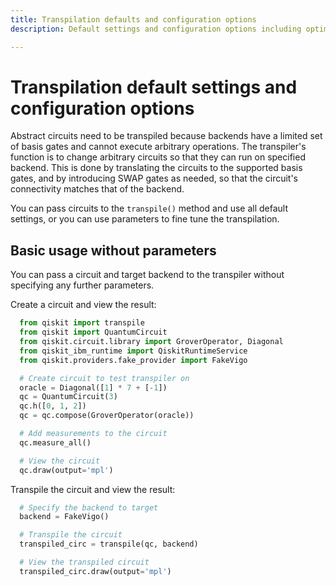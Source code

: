 ```yaml
---
title: Transpilation defaults and configuration options
description: Default settings and configuration options including optimization and approximation degree

---
```

# Transpilation default settings and configuration options

Abstract circuits need to be transpiled because backends have a limited set of basis gates and cannot execute arbitrary operations. The transpiler's function is to change arbitrary circuits so that they can run on specified backend.  This is done by translating the circuits to the supported basis gates, and by introducing SWAP gates as needed, so that the circuit's connectivity matches that of the backend. 

You can pass circuits to the `transpile()` method and use all default settings, or you can use parameters to fine tune the transpilation.  

## Basic usage without parameters

You can pass a circuit and target backend to the transpiler without specifying any further parameters. 

Create a circuit and view the result: 

```python
  from qiskit import transpile
  from qiskit import QuantumCircuit
  from qiskit.circuit.library import GroverOperator, Diagonal
  from qiskit_ibm_runtime import QiskitRuntimeService
  from qiskit.providers.fake_provider import FakeVigo

  # Create circuit to test transpiler on
  oracle = Diagonal([1] * 7 + [-1])
  qc = QuantumCircuit(3)
  qc.h([0, 1, 2])
  qc = qc.compose(GroverOperator(oracle))

  # Add measurements to the circuit
  qc.measure_all()

  # View the circuit
  qc.draw(output='mpl')
```

Transpile the circuit and view the result:

```python
  # Specify the backend to target
  backend = FakeVigo()

  # Transpile the circuit
  transpiled_circ = transpile(qc, backend)

  # View the transpiled circuit
  transpiled_circ.draw(output='mpl')
```
